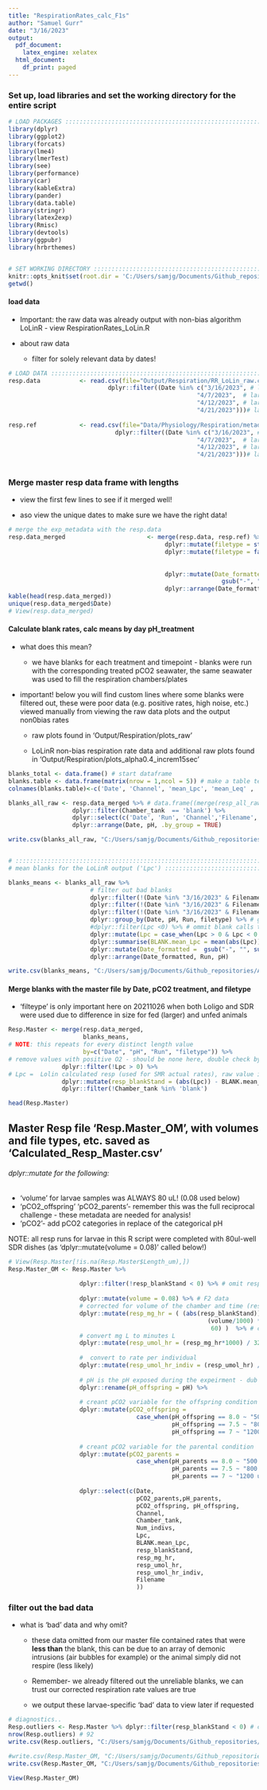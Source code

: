```yaml
---
title: "RespirationRates_calc_F1s"
author: "Samuel Gurr"
date: "3/16/2023"
output:
  pdf_document:
    latex_engine: xelatex
  html_document:
    df_print: paged
---
```


### Set up, load libraries and set the working directory for the entire script

```r

# LOAD PACKAGES :::::::::::::::::::::::::::::::::::::::::::::::::::::::
library(dplyr)
library(ggplot2)
library(forcats)
library(lme4)
library(lmerTest)
library(see)
library(performance)
library(car)
library(kableExtra)
library(pander)
library(data.table)
library(stringr)
library(latex2exp)
library(Rmisc)
library(devtools)
library(ggpubr)
library(hrbrthemes)


# SET WORKING DIRECTORY :::::::::::::::::::::::::::::::::::::::::::::::
knitr::opts_knit$set(root.dir = 'C:/Users/samjg/Documents/Github_repositories/Airradians_multigen_OA/RAnalysis')
getwd()
```

#### load data 

* Important: the raw data was already output with non-bias algorithm LoLinR - view RespirationRates_LoLin.R

* about raw data 

  * filter for solely relevant data by dates!  

```r

# LOAD DATA :::::::::::::::::::::::::::::::::::::::::::::::::::::::::::
resp.data           <- read.csv(file="Output/Respiration/RR_LoLin_raw.csv", header=T) %>% 
                            dplyr::filter((Date %in% c("3/16/2023", # larvae from full reciprocal trial with F2s
                                                     "4/7/2023",  # larvae from full reciprocal trial with F3s
                                                     "4/12/2023", # larvae from full reciprocal trial with F3s 
                                                     "4/21/2023")))# larvae from full reciprocal trial with F3s 
                          
resp.ref            <- read.csv(file="Data/Physiology/Respiration/metadata/Reference_resp_ID.csv", header=T) %>% 
                              dplyr::filter((Date %in% c("3/16/2023", # larvae from full reciprocal trial with F2s
                                                     "4/7/2023",  # larvae from full reciprocal trial with F3s
                                                     "4/12/2023", # larvae from full reciprocal trial with F3s 
                                                     "4/21/2023")))# larvae from full reciprocal trial with F3s 
                          

```


### Merge master resp data frame with lengths

* view the first few lines to see if it merged well! 

* aso view the unique dates to make sure we have the right data!

```r

# merge the exp_metadata with the resp.data
resp.data_merged                       <- merge(resp.data, resp.ref) %>% # merge em! 
                                            dplyr::mutate(filetype = str_sub(Filename, -3,-1)) %>% # edit the filetype string
                                            dplyr::mutate(filetype = factor(ifelse(filetype == "csv", 
                                                                                   "SDR_data", 
                                                                                   "LoLigo_data"))) %>% 
                                            dplyr::mutate(Date_formatted =  
                                                            gsub("-", "", substr( (strptime(Date, "%m/%d/%Y")), 1,10)) ) %>% 
                                            dplyr::arrange(Date_formatted,Run, Channel, .by_group = TRUE)
kable(head(resp.data_merged))
unique(resp.data_merged$Date)
# View(resp.data_merged)
```


#### Calculate blank rates, calc means by day pH_treatment

* what does this mean? 

  * we have blanks for each treatment and timepoint - blanks were run with the corresponding treated pCO2 seawater, the same seawater was used to fill the respiration chambers/plates
  
* important! below you will find custom lines where some blanks were filtered out, these were poor data (e.g. positive rates, high noise, etc.) viewed manually from viewing the raw data plots and 
the output non0bias rates

  * raw plots found in 'Output/Respiration/plots_raw'
  
  * LoLinR non-bias respiration rate data and additional raw plots found in 'Output/Respiration/plots_alpha0.4_increm15sec' 

```r

blanks_total <- data.frame() # start dataframe 
blanks.table <- data.frame(matrix(nrow = 1,ncol = 5)) # make a table template
colnames(blanks.table)<-c('Date', 'Channel', 'mean_Lpc', 'mean_Leq' , 'mean_Lz') # names for comuns in the for loop

blanks_all_raw <- resp.data_merged %>% # data.frame((merge(resp_all_raw, resp.ref)) %>%
                  dplyr::filter(Chamber_tank  == 'blank') %>% 
                  dplyr::select(c('Date', 'Run', 'Channel','Filename', 'pH', 'pH','Lpc', 'Leq', 'Lz','filetype')) %>%
                  dplyr::arrange(Date, pH, .by_group = TRUE)

write.csv(blanks_all_raw, "C:/Users/samjg/Documents/Github_repositories/Airradians_multigen_OA/RAnalysis/Output/Respiration/RR_blanks_raw_larvae.csv")


# ::::::::::::::::::::::::::::::::::::::::::::::::::::::::::::::::::::::::::::::::::::::::::::::::::::::::
# mean blanks for the LoLinR output ('Lpc') ::::::::::::::::::::::::::::::::::::::::::::::::::::::::::::::

blanks_means <- blanks_all_raw %>% 
                       # filter out bad blanks 
                       dplyr::filter(!(Date %in% "3/16/2023" & Filename == 'SDR_799_resp_Plate1.csv' & Channel %in% c('B3', 'D3', 'D4'))) %>% 
                       dplyr::filter(!(Date %in% "3/16/2023" & Filename == 'SDR_873_resp_Plate2.csv' & Channel %in% ('C5'))) %>% 
                       dplyr::filter(!(Date %in% "3/16/2023" & Filename == 'SDR_979_resp_Plate3.csv' & Channel %in% c('D1', 'D4', 'D5'))) %>% 
                       dplyr::group_by(Date, pH, Run, filetype) %>% # grouped by date, pH, and instrument - similar among Run
                       #dplyr::filter(Lpc <0) %>% # ommit blank calls that d/n represent oxygen consumption
                       dplyr::mutate(Lpc = case_when(Lpc > 0 & Lpc < 0.005 ~ 0,TRUE ~ Lpc)) %>% #  when LPC is positive but veery close to zero - assign as zero
                       dplyr::summarise(BLANK.mean_Lpc = mean(abs(Lpc)), n = n()) %>% 
                       dplyr::mutate(Date_formatted =  gsub("-", "", substr( (strptime(Date, "%m/%d/%Y")), 1,10)) ) %>% 
                       dplyr::arrange(Date_formatted, Run, pH)

write.csv(blanks_means, "C:/Users/samjg/Documents/Github_repositories/Airradians_multigen_OA/RAnalysis/Output/Respiration/Larvae/RR_blanks_means_larvae.csv")


```


#### Merge blanks with the master file by Date, pCO2 treatment, and filetype

* 'filteype' is only important here on 20211026 when both Loligo and SDR were used due to difference in size for fed (larger) and unfed animals 

```r

Resp.Master <- merge(resp.data_merged, 
                     blanks_means, 
# NOTE: this repeats for every distinct length value
                     by=c("Date", "pH", "Run", "filetype")) %>% 
# remove values with positive O2 - should be none here, double check by removing the '!' and run partial pipeline (found 9/14/2021	pH 8	LoLigo_data	CH1)
               dplyr::filter(!Lpc > 0) %>% 
# Lpc =  Lolin calculated resp (used for SMR actual rates), raw value is negative, take the absolute value and subtract from the mean blank Lpc (already abs value)
               dplyr::mutate(resp_blankStand = (abs(Lpc)) - BLANK.mean_Lpc) %>%  
               dplyr::filter(!Chamber_tank %in% 'blank')

head(Resp.Master)
```


## Master Resp file 'Resp.Master_OM', with volumes and file types, etc. saved as 'Calculated_Resp_Master.csv'

######  dplyr::mutate for the following:

* 'volume' for larvae samples was ALWAYS 80 uL! (0.08 used below)
* 'pCO2_offspring' 'pCO2_parents'- remember this was the full reciprocal challenge - these metadata are needed for analysis!
* 'pCO2'- add pCO2 categories in replace of the categorical pH 

NOTE: all resp runs for larvae in this R script were completed with 80ul-well SDR dishes (as 'dplyr::mutate(volume = 0.08)' called below!)
```r
# View(Resp.Master[!is.na(Resp.Master$Length_um),])
Resp.Master_OM <- Resp.Master %>% 
                    
                    dplyr::filter(!resp_blankStand < 0) %>% # omit respiration values that are positive  
                    
                    dplyr::mutate(volume = 0.08) %>% # F2 data
                    # corrected for volume of the chamber and time (respblankstand is in minutes!)
                    dplyr::mutate(resp_mg_hr = ( (abs(resp_blankStand)) *  # currently as just mg O2 per minute - DOUBLE CHECK
                                                        (volume/1000) * # correct Liters - mg per L per min
                                                         60) )  %>% # convert rate per minutes to rate per hour
                    # convert mg L to minutes L
                    dplyr::mutate(resp_umol_hr = (resp_mg_hr*1000) / 32) %>% # convert mg L per hr to umol L hr- first by mg to ug (mg*1000 = ug) and then ug to umol (1 umol = 32 ug -  ug O2 div 32 ug/umol)            
  
                    #  convert to rate per individual
                    dplyr::mutate(resp_umol_hr_indiv = (resp_umol_hr) / Num_indivs) %>% # convert mg L per hr to umol L hr- first by mg to ug (mg*1000 = ug) and then ug to umol (1 umol = 32 ug -  ug O2 div 32 ug/umol)
                    
                    # pH is the pH exposed during the expeirment - dub here as pH_offspring 
                    dplyr::rename(pH_offspring = pH) %>% 
                    
                    # creant pCO2 variable for the offspring condition based on the variable pH_offspring
                    dplyr::mutate(pCO2_offspring = 
                                    case_when(pH_offspring == 8.0 ~ "500 uatm", 
                                              pH_offspring == 7.5 ~ "800 uatm",
                                              pH_offspring == 7 ~ "1200 uatm")) %>% 
                  
                    # creant pCO2 variable for the parental condition
                    dplyr::mutate(pCO2_parents = 
                                    case_when(pH_parents == 8.0 ~ "500 uatm", 
                                              pH_parents == 7.5 ~ "800 uatm",
                                              pH_parents == 7 ~ "1200 uatm")) %>% 
                    
                    dplyr::select(c(Date,
                                    pCO2_parents,pH_parents,
                                    pCO2_offspring, pH_offspring,
                                    Channel,
                                    Chamber_tank,
                                    Num_indivs,
                                    Lpc,
                                    BLANK.mean_Lpc,
                                    resp_blankStand,
                                    resp_mg_hr,
                                    resp_umol_hr,
                                    resp_umol_hr_indiv,
                                    Filename
                                    ))


```

### filter out the bad data

* what is 'bad' data and why omit? 

  * these data omitted from our master file contained rates that were **less than** the blank, this can be due to an array of demonic intrusions (air bubbles for example) or the animal simply did not respire (less likely)
  
  * Remember- we already filtered out the unreliable blanks, we can trust our corrected respiration rate values are true
  
  * we output these larvae-specific 'bad' data to view later if requested
  
```r
# diagnostics..
Resp.outliers <- Resp.Master %>% dplyr::filter(resp_blankStand < 0) # call negatives - 92
nrow(Resp.outliers) # 92
write.csv(Resp.outliers, "C:/Users/samjg/Documents/Github_repositories/Airradians_multigen_OA/RAnalysis/Output/Respiration/Larvae/RR_bad_data_larvae.csv")

```


```r

#write.csv(Resp.Master_OM, "C:/Users/samjg/Documents/Github_repositories/Airradians_OA/RAnalysis/Output/Respiration/Calculated_Resp_Master.csv")
write.csv(Resp.Master_OM, "C:/Users/samjg/Documents/Github_repositories/Airradians_multigen_OA/RAnalysis/Output/Respiration/Larvae/RR_calc_raw_larvae.csv")

View(Resp.Master_OM)
```

